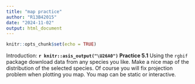 ```yaml
---
title: "map practice"
author: "R13B42015"
date: "2024-11-02"
output: html_document
---
```


```r
knitr::opts_chunk$set(echo = TRUE)
```

Introduction: 
**`r knitr::asis_output("\U26A0")` Practice 5.1** Using the `rgbif` package download data from any species you like. Make a nice map of the distribution of the selected species. Of course you will fix projection problem when plotting you map. You map can be static or interactive.